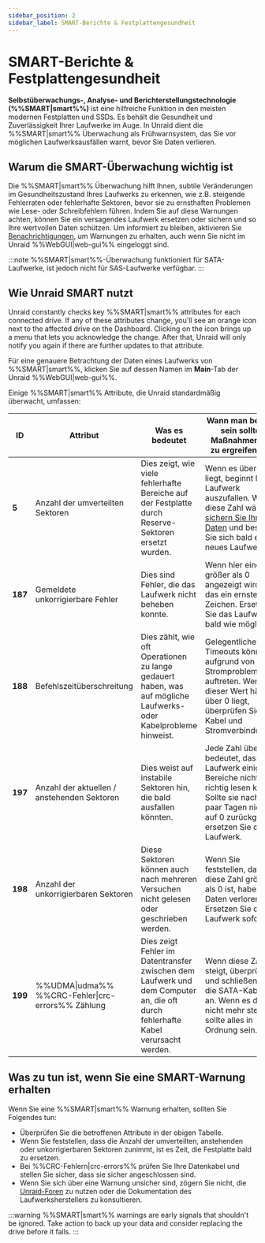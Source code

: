 ```yaml
---
sidebar_position: 2
sidebar_label: SMART-Berichte & Festplattengesundheit
---
```


# SMART-Berichte & Festplattengesundheit

**Selbstüberwachungs-, Analyse- und Berichterstellungstechnologie (%%SMART|smart%%)** ist eine hilfreiche Funktion in den meisten modernen Festplatten und SSDs. Es behält die Gesundheit und Zuverlässigkeit Ihrer Laufwerke im Auge. In Unraid dient die %%SMART|smart%% Überwachung als Frühwarnsystem, das Sie vor möglichen Laufwerksausfällen warnt, bevor Sie Daten verlieren.

## Warum die SMART-Überwachung wichtig ist

Die %%SMART|smart%% Überwachung hilft Ihnen, subtile Veränderungen im Gesundheitszustand Ihres Laufwerks zu erkennen, wie z.B. steigende Fehlerraten oder fehlerhafte Sektoren, bevor sie zu ernsthaften Problemen wie Lese- oder Schreibfehlern führen. Indem Sie auf diese Warnungen achten, können Sie ein versagendes Laufwerk ersetzen oder sichern und so Ihre wertvollen Daten schützen. Um informiert zu bleiben, aktivieren Sie [Benachrichtigungen](../../getting-started/set-up-unraid/customize-unraid-settings.mdx#notification-settings), um Warnungen zu erhalten, auch wenn Sie nicht im Unraid %%WebGUI|web-gui%% eingeloggt sind.

:::note
%%SMART|smart%%-Überwachung funktioniert für SATA-Laufwerke, ist jedoch nicht für SAS-Laufwerke verfügbar.
:::

## Wie Unraid SMART nutzt

Unraid constantly checks key %%SMART|smart%% attributes for each connected drive. If any of these attributes change, you'll see an orange icon next to the affected drive on the Dashboard. Clicking on the icon brings up a menu that lets you acknowledge the change. After that, Unraid will only notify you again if there are further updates to that attribute.

Für eine genauere Betrachtung der Daten eines Laufwerks von %%SMART|smart%%, klicken Sie auf dessen Namen im **Main**-Tab der Unraid %%WebGUI|web-gui%%.

Einige %%SMART|smart%% Attribute, die Unraid standardmäßig überwacht, umfassen:

| **ID**  | **Attribut**                                      | **Was es bedeutet**                                                                                                              | **Wann man besorgt sein sollte / Maßnahmen, die zu ergreifen sind**                                                                                                                                                                                            |
| ------- | ------------------------------------------------- | -------------------------------------------------------------------------------------------------------------------------------- | -------------------------------------------------------------------------------------------------------------------------------------------------------------------------------------------------------------------------------------------------------------- |
| **5**   | Anzahl der umverteilten Sektoren                  | Dies zeigt, wie viele fehlerhafte Bereiche auf der Festplatte durch Reserve-Sektoren ersetzt wurden.                             | Wenn es über 0 liegt, beginnt Ihr Laufwerk auszufallen. Wenn diese Zahl wächst, [sichern Sie Ihre Daten](../../getting-started/set-up-unraid/complete-your-post-setup-essentials.mdx#back-up-your-flash-device) und besorgen Sie sich bald ein neues Laufwerk. |
| **187** | Gemeldete unkorrigierbare Fehler                  | Dies sind Fehler, die das Laufwerk nicht beheben konnte.                                                                         | Wenn hier eine Zahl größer als 0 angezeigt wird, ist das ein ernstes Zeichen. Ersetzen Sie das Laufwerk so bald wie möglich.                                                                                                                                   |
| **188** | Befehlszeitüberschreitung                         | Dies zählt, wie oft Operationen zu lange gedauert haben, was auf mögliche Laufwerks- oder Kabelprobleme hinweist.                | Gelegentliche Timeouts können aufgrund von Stromproblemen auftreten. Wenn dieser Wert häufig über 0 liegt, überprüfen Sie Ihre Kabel und Stromverbindungen.                                                                                                    |
| **197** | Anzahl der aktuellen / anstehenden Sektoren       | Dies weist auf instabile Sektoren hin, die bald ausfallen könnten.                                                               | Jede Zahl über 0 bedeutet, dass das Laufwerk einige Bereiche nicht richtig lesen kann. Sollte sie nach ein paar Tagen nicht auf 0 zurückgehen, ersetzen Sie das Laufwerk.                                                                                      |
| **198** | Anzahl der unkorrigierbaren Sektoren              | Diese Sektoren können auch nach mehreren Versuchen nicht gelesen oder geschrieben werden.                                        | Wenn Sie feststellen, dass diese Zahl größer als 0 ist, haben Sie Daten verloren. Ersetzen Sie das Laufwerk sofort.                                                                                                                                            |
| **199** | %%UDMA\|udma%% %%CRC-Fehler\|crc-errors%% Zählung | Dies zeigt Fehler im Datentransfer zwischen dem Laufwerk und dem Computer an, die oft durch fehlerhafte Kabel verursacht werden. | Wenn diese Zahl steigt, überprüfen und schließen Sie die SATA-Kabel neu an. Wenn es danach nicht mehr steigt, sollte alles in Ordnung sein.                                                                                                                    |

## Was zu tun ist, wenn Sie eine SMART-Warnung erhalten

Wenn Sie eine %%SMART|smart%% Warnung erhalten, sollten Sie Folgendes tun:

- Überprüfen Sie die betroffenen Attribute in der obigen Tabelle.
- Wenn Sie feststellen, dass die Anzahl der umverteilten, anstehenden oder unkorrigierbaren Sektoren zunimmt, ist es Zeit, die Festplatte bald zu ersetzen.
- Bei %%CRC-Fehlern|crc-errors%% prüfen Sie Ihre Datenkabel und stellen Sie sicher, dass sie sicher angeschlossen sind.
- Wenn Sie sich über eine Warnung unsicher sind, zögern Sie nicht, die [Unraid-Foren](https://forums.unraid.net/) zu nutzen oder die Dokumentation des Laufwerksherstellers zu konsultieren.

:::warning
%%SMART|smart%% warnings are early signals that shouldn't be ignored. Take action to back up your data and consider replacing the drive before it fails.
:::
